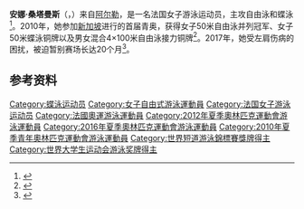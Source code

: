 {{NoteTA|G1=Aquatics}}
{{Infobox swimmer
| name = 安娜·桑塔曼斯
| image = Recadré.jpg
| nationality = {{FRA}}
| strokes = [[自由泳|自由泳]]、[[蝶泳|蝶泳]]
| club = Olympic Nice Natation
| birth_date = {{birth date and age|1993|4|25|df=yes}}
| birth_place = {{FRA}}
| height = 
| weight = 
| show-medals      = no
| medaltemplates   = 
{{MedalSport|女子[[游泳|游泳]]}}
{{MedalCountry|{{FRA}}}}
{{MedalCompetition|[[世界短池游泳锦标赛|世界短池游泳锦标赛]]}}
{{MedalBronze|[[2014年世界短道游泳錦標賽|2014 多哈]]|4×50米混合泳接力}}
{{MedalCompetition|[[欧洲游泳锦标赛|欧洲游泳锦标赛]]}}
{{MedalBronze|[[2014年欧洲游泳锦标赛|2014 柏林]]|男女混合4×100米自由泳接力}}
{{MedalBronze|[[2016年欧洲游泳锦标赛|2016 伦敦]]|男女混合4×100米自由泳接力}}
{{MedalCompetition|[[欧洲短池游泳锦标赛|欧洲短池游泳锦标赛]]}}
{{MedalGold|2012 沙特尔|男女混合4×50米自由泳接力}}
{{MedalGold|2012 沙特尔|男女混合4×50米混合泳接力}}
{{MedalGold|2019 格拉斯哥|4×50米自由泳接力}}
{{MedalBronze|2012 沙特尔|4×50米混合泳接力}}
{{MedalBronze|2019 格拉斯哥|男女混合4×50米自由泳接力}}
{{MedalCompetition|[[地中海运动会|地中海运动会]]}}
{{MedalGold|[[2013年地中海运动会|2013 梅尔辛]]|50米自由泳}}
{{MedalGold|2013 梅尔辛|4×100米自由泳接力}}
{{MedalSilver|2013 梅尔辛|50米蝶泳}}
{{MedalBronze|2013 梅尔辛|4×100米混合泳接力}}
{{MedalCompetition|[[青年奥林匹克运动会|青年奥林匹克运动会]]}}
{{MedalGold|[[2010年夏季青年奥林匹克运动会|2010 新加坡]]|[[2010年夏季青年奥林匹克运动会游泳比赛|50米自由泳]]}}
{{MedalBronze|2010 新加坡|50米蝶泳}}
{{MedalBronze|2010 新加坡|男女混合4×100米自由泳接力}}
{{MedalCompetition|欧洲青年游泳锦标赛}}
{{MedalBronze|2009 布拉格|50米自由泳}}
{{MedalCompetition|[[夏季世界大学生运动会|夏季世界大学生运动会]]}}
{{MedalSilver|[[2013年夏季世界大学生运动会|2013 喀山]]|[[2013年夏季世界大学生运动会游泳比赛|50米自由泳]]}}
}}
'''安娜·桑塔曼斯'''（{{lang-fr|Anna Santamans}}，{{bd|1993年|4月25日||}}）来自[[阿尔勒|阿尔勒]]，是一名法国女子游泳运动员，主攻自由泳和蝶泳<ref>{{cite web|url=https://espritbleu.franceolympique.com/espritbleu/athletes/8/santamans-132178.php|title=Anna Santamans|work={{lang|fr|[[法国国家奥林匹克和体育委员会|Comité national olympique et sportif français]]}}|accessdate=2020-08-31|archiveurl=https://web.archive.org/web/20190309164336/http://espritbleu.franceolympique.com/espritbleu/athletes/8/santamans-132178.php|archivedate=2019-03-09|dead-url=no}}</ref>。2010年，她参加[[新加坡|新加坡]]进行的首届青奥，获得女子50米自由泳并列冠军、女子50米蝶泳铜牌以及男女混合4×100米自由泳接力铜牌<ref>{{cite web|url=https://www.laprovence.com/actu/region-en-direct/651991/natation-de-lor-pour-larlesienne-santamans.html|script-title=fr:Natation : de l'or pour l'Arlésienne Santamans|publisher={{lang|fr|La Provence}}|date=2010-08-20|accessdate=2020-08-31|archiveurl=https://web.archive.org/web/20160418002416/http://www.laprovence.com/actu/region-en-direct/651991/natation-de-lor-pour-larlesienne-santamans.html|archivedate=2016-04-18|dead-url=no}}</ref>。2017年，她受左肩伤病的困扰，被迫暂别赛场长达20个月<ref>{{cite web|url=https://www.lequipe.fr/Natation/Actualites/Anna-santamans-a-nouveau-operee-de-l-epaule-gauche/1134863|script-title=fr:Anna Santamans à nouveau opérée de l'épaule gauche|publisher={{lang|fr|L'Equipe}}|date=2020-05-15|accessdate=2020-08-31|archiveurl=https://web.archive.org/web/20200525113745/https://www.lequipe.fr/Natation/Actualites/Anna-santamans-a-nouveau-operee-de-l-epaule-gauche/1134863|archivedate=2020-05-25|dead-url=no}}</ref>。

==参考资料==
{{reflist}}

{{DEFAULTSORT:Santamans, Anna}}
[[Category:蝶泳运动员|Category:蝶泳运动员]]
[[Category:女子自由式游泳運動員|Category:女子自由式游泳運動員]]
[[Category:法国女子游泳运动员|Category:法国女子游泳运动员]]
[[Category:法國奧運游泳運動員|Category:法國奧運游泳運動員]]
[[Category:2012年夏季奧林匹克運動會游泳運動員|Category:2012年夏季奧林匹克運動會游泳運動員]]
[[Category:2016年夏季奧林匹克運動會游泳運動員|Category:2016年夏季奧林匹克運動會游泳運動員]]
[[Category:2010年夏季青年奧林匹克運動會游泳運動員|Category:2010年夏季青年奧林匹克運動會游泳運動員]]
[[Category:世界短道游泳錦標賽獎牌得主|Category:世界短道游泳錦標賽獎牌得主]]
[[Category:世界大学生运动会游泳奖牌得主|Category:世界大学生运动会游泳奖牌得主]]